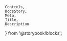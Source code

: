     Controls,
    DocsStory,
    Meta,
    Title,
    Description
} from '@storybook/blocks';

<Meta of={tableColumnDurationTextStories} />

<Title of={tableColumnDurationTextStories} />
<Description of={tableColumnDurationTextStories.durationTextColumn} />

<DocsStory of={tableColumnDurationTextStories.durationTextColumn} expanded={false} />
<Controls of={tableColumnDurationTextStories.durationTextColumn} />

# Usage Docs

## Angular Usage

### Duration Pipe

An Angular pipe is provided for formatting duration values into strings outside of the Nimble table. This pipe uses the same formatting rules (and localization) as the duration table column.

To use it:
- Import `DurationPipe` from `@ni/nimble-angular/pipes`
- Pipe input should be duration values in milliseconds (`number` or `string` type)
